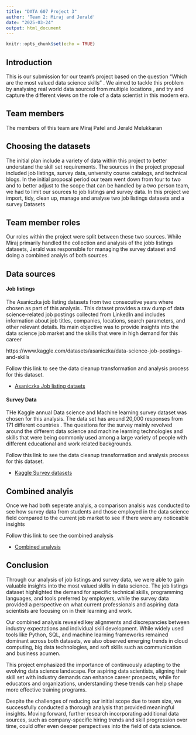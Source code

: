 ```yaml
---
title: "DATA 607 Project 3"
author: 'Team 2: Miraj and Jerald'
date: "2025-03-24"
output: html_document
---
```


```r
knitr::opts_chunk$set(echo = TRUE)
```


## Introduction 

This is our submission for our team's project based on the question "Which are the most valued
data science skills" . We aimed to tackle this problem by analysing real world data sourced from multiple
locations , and try and capture the different views on the role of a data scientist in this modern era.

## Team members

The members of this team are Miraj Patel and Jerald Melukkaran 

## Choosing the datasets 

The initial plan include a variety of data within this project to better understand the skill set requirements. The sources in the project proposal included job listings, survey data, university course catalogs, and technical blogs. In the initial proposal period our team went down from four to two and to better adjust to the scope that can be handled by a two person team, we had to limit our sources to job listings and survey data. In this project we import, tidy, clean up, manage and analyse two job listings datasets and a survey Datasets


## Team member roles 

Our roles within the project were split between these two sources. While Miraj primarily handled the collection and analysis of the jobb listings datasets, Jerald was responsible for managing the survey dataset and doing a combined analyis of both sources.


## Data sources 

#### Job listings 

The Asaniczka job listing datasets from two consecutive years where chosen as part of this analysis . This dataset provides a raw dump of data science-related job postings collected from LinkedIn and includes information about job titles, companies, locations, search parameters, and other relevant details. Its main objective was to provide insights into the data science job market and the skills that were in high demand for this career 

https://www.kaggle.com/datasets/asaniczka/data-science-job-postings-and-skills

Follow this link to see the data cleanup transformation and analysis process for this dataset. 

- [Asaniczka Job listing dataets](https://htmlpreview.github.io/?https://github.com/jerryjerald27/DATA607_Project3/blob/main/AsaniczkaDatasets.html) 

#### Survey Data 

THe Kaggle annual Data science and Machine learning survey dataset was chosen for this analysis. The data set has around 20,000 responses from 171 different countries . The questions for the survey mainly revolved around the different data science and machine learning technologies and skills that were being commonly used among a large variety of people with different educational and work related backgrounds.

Follow this link to see the data cleanup transformation and analysis process for this dataset. 


- [Kaggle Survey datasets](https://htmlpreview.github.io/?https://github.com/jerryjerald27/DATA607_Project3/blob/main/KaggleSurvey.html) 

## Combined analyis

Once we had both seperate analyis, a comparison analsis was conducted to see how survey data from students and those employed in the data science field compared to the current job market to see if there were any noticeable insights 

Follow this link to see the combined analysis 


- [Combined analysis](https://htmlpreview.github.io/?https://github.com/jerryjerald27/DATA607_Project3/blob/main/CombinedAnalysis.html) 



## Conclusion 


Through our analysis of job listings and survey data, we were able to gain valuable insights into the most valued skills in data science. The job listings dataset highlighted the demand for specific technical skills, programming languages, and tools preferred by employers, while the survey data provided a perspective on what current professionals and aspiring data scientists are focusing on in their learning and work.

Our combined analysis revealed key alignments and discrepancies between industry expectations and individual skill development. While widely used tools like Python, SQL, and machine learning frameworks remained dominant across both datasets, we also observed emerging trends in cloud computing, big data technologies, and soft skills such as communication and business acumen.

This project emphasized the importance of continuously adapting to the evolving data science landscape. For aspiring data scientists, aligning their skill set with industry demands can enhance career prospects, while for educators and organizations, understanding these trends can help shape more effective training programs.

Despite the challenges of reducing our initial scope due to team size, we successfully conducted a thorough analysis that provided meaningful insights. Moving forward, further research incorporating additional data sources, such as company-specific hiring trends and skill progression over time, could offer even deeper perspectives into the field of data science.
